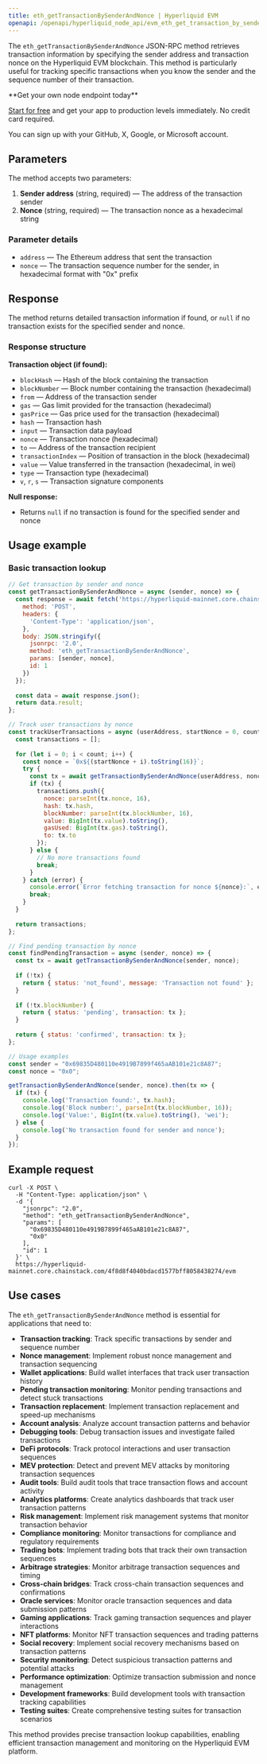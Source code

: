 ```yaml
---
title: eth_getTransactionBySenderAndNonce | Hyperliquid EVM
openapi: /openapi/hyperliquid_node_api/evm_eth_get_transaction_by_sender_and_nonce.json post /evm
---
```


The `eth_getTransactionBySenderAndNonce` JSON-RPC method retrieves transaction information by specifying the sender address and transaction nonce on the Hyperliquid EVM blockchain. This method is particularly useful for tracking specific transactions when you know the sender and the sequence number of their transaction.

<Check>
**Get your own node endpoint today**

[Start for free](https://console.chainstack.com/) and get your app to production levels immediately. No credit card required.

You can sign up with your GitHub, X, Google, or Microsoft account.
</Check>

## Parameters

The method accepts two parameters:

1. **Sender address** (string, required) — The address of the transaction sender
2. **Nonce** (string, required) — The transaction nonce as a hexadecimal string

### Parameter details

- `address` — The Ethereum address that sent the transaction
- `nonce` — The transaction sequence number for the sender, in hexadecimal format with "0x" prefix

## Response

The method returns detailed transaction information if found, or `null` if no transaction exists for the specified sender and nonce.

### Response structure

**Transaction object (if found):**
- `blockHash` — Hash of the block containing the transaction
- `blockNumber` — Block number containing the transaction (hexadecimal)
- `from` — Address of the transaction sender
- `gas` — Gas limit provided for the transaction (hexadecimal)
- `gasPrice` — Gas price used for the transaction (hexadecimal)
- `hash` — Transaction hash
- `input` — Transaction data payload
- `nonce` — Transaction nonce (hexadecimal)
- `to` — Address of the transaction recipient
- `transactionIndex` — Position of transaction in the block (hexadecimal)
- `value` — Value transferred in the transaction (hexadecimal, in wei)
- `type` — Transaction type (hexadecimal)
- `v`, `r`, `s` — Transaction signature components

**Null response:**
- Returns `null` if no transaction is found for the specified sender and nonce

## Usage example

### Basic transaction lookup

```javascript
// Get transaction by sender and nonce
const getTransactionBySenderAndNonce = async (sender, nonce) => {
  const response = await fetch('https://hyperliquid-mainnet.core.chainstack.com/YOUR_ENDPOINT/evm', {
    method: 'POST',
    headers: {
      'Content-Type': 'application/json',
    },
    body: JSON.stringify({
      jsonrpc: '2.0',
      method: 'eth_getTransactionBySenderAndNonce',
      params: [sender, nonce],
      id: 1
    })
  });
  
  const data = await response.json();
  return data.result;
};

// Track user transactions by nonce
const trackUserTransactions = async (userAddress, startNonce = 0, count = 10) => {
  const transactions = [];
  
  for (let i = 0; i < count; i++) {
    const nonce = `0x${(startNonce + i).toString(16)}`;
    try {
      const tx = await getTransactionBySenderAndNonce(userAddress, nonce);
      if (tx) {
        transactions.push({
          nonce: parseInt(tx.nonce, 16),
          hash: tx.hash,
          blockNumber: parseInt(tx.blockNumber, 16),
          value: BigInt(tx.value).toString(),
          gasUsed: BigInt(tx.gas).toString(),
          to: tx.to
        });
      } else {
        // No more transactions found
        break;
      }
    } catch (error) {
      console.error(`Error fetching transaction for nonce ${nonce}:`, error);
      break;
    }
  }
  
  return transactions;
};

// Find pending transaction by nonce
const findPendingTransaction = async (sender, nonce) => {
  const tx = await getTransactionBySenderAndNonce(sender, nonce);
  
  if (!tx) {
    return { status: 'not_found', message: 'Transaction not found' };
  }
  
  if (!tx.blockNumber) {
    return { status: 'pending', transaction: tx };
  }
  
  return { status: 'confirmed', transaction: tx };
};

// Usage examples
const sender = "0x69835D480110e4919B7899f465aAB101e21c8A87";
const nonce = "0x0";

getTransactionBySenderAndNonce(sender, nonce).then(tx => {
  if (tx) {
    console.log('Transaction found:', tx.hash);
    console.log('Block number:', parseInt(tx.blockNumber, 16));
    console.log('Value:', BigInt(tx.value).toString(), 'wei');
  } else {
    console.log('No transaction found for sender and nonce');
  }
});
```

## Example request

```shell Shell
curl -X POST \
  -H "Content-Type: application/json" \
  -d '{
    "jsonrpc": "2.0",
    "method": "eth_getTransactionBySenderAndNonce",
    "params": [
      "0x69835D480110e4919B7899f465aAB101e21c8A87",
      "0x0"
    ],
    "id": 1
  }' \
  https://hyperliquid-mainnet.core.chainstack.com/4f8d8f4040bdacd1577bff8058438274/evm
```

## Use cases

The `eth_getTransactionBySenderAndNonce` method is essential for applications that need to:

* **Transaction tracking**: Track specific transactions by sender and sequence number
* **Nonce management**: Implement robust nonce management and transaction sequencing
* **Wallet applications**: Build wallet interfaces that track user transaction history
* **Pending transaction monitoring**: Monitor pending transactions and detect stuck transactions
* **Transaction replacement**: Implement transaction replacement and speed-up mechanisms
* **Account analysis**: Analyze account transaction patterns and behavior
* **Debugging tools**: Debug transaction issues and investigate failed transactions
* **DeFi protocols**: Track protocol interactions and user transaction sequences
* **MEV protection**: Detect and prevent MEV attacks by monitoring transaction sequences
* **Audit tools**: Build audit tools that trace transaction flows and account activity
* **Analytics platforms**: Create analytics dashboards that track user transaction patterns
* **Risk management**: Implement risk management systems that monitor transaction behavior
* **Compliance monitoring**: Monitor transactions for compliance and regulatory requirements
* **Trading bots**: Implement trading bots that track their own transaction sequences
* **Arbitrage strategies**: Monitor arbitrage transaction sequences and timing
* **Cross-chain bridges**: Track cross-chain transaction sequences and confirmations
* **Oracle services**: Monitor oracle transaction sequences and data submission patterns
* **Gaming applications**: Track gaming transaction sequences and player interactions
* **NFT platforms**: Monitor NFT transaction sequences and trading patterns
* **Social recovery**: Implement social recovery mechanisms based on transaction patterns
* **Security monitoring**: Detect suspicious transaction patterns and potential attacks
* **Performance optimization**: Optimize transaction submission and nonce management
* **Development frameworks**: Build development tools with transaction tracking capabilities
* **Testing suites**: Create comprehensive testing suites for transaction scenarios

This method provides precise transaction lookup capabilities, enabling efficient transaction management and monitoring on the Hyperliquid EVM platform.
